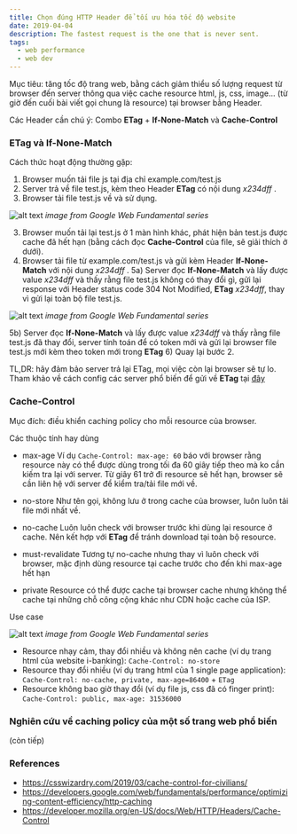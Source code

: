 ```yaml
---
title: Chọn đúng HTTP Header để tối ưu hóa tốc độ website
date: 2019-04-04
description: The fastest request is the one that is never sent.
tags:
  - web performance
  - web dev
---
```


Mục tiêu: tăng tốc độ trang web, bằng cách giảm thiểu số lượng request từ browser đến server thông qua việc cache resource html, js, css, image... (từ giờ đến cuối bài viết gọi chung là resource) tại browser bằng Header.

Các Header cần chú ý:  Combo **ETag** + **If-None-Match** và **Cache-Control**

### ETag và If-None-Match
Cách thức hoạt động thường gặp: 
1) Browser muốn tải file js tại địa chỉ example.com/test.js
1) Server trả về file test.js, kèm theo Header **ETag** có nội dung *x234dff* . 
2) Browser tải file test.js về và sử dụng.

![alt text](https://s3-ap-southeast-1.amazonaws.com/kipalog.com/mxohnjsajo_etag1.png)
*image from Google Web Fundamental series*

3) Browser muốn tải lại test.js ở 1 màn hình khác, phát hiện bản test.js được cache đã hết hạn (bằng cách đọc **Cache-Control** của file, sẽ giải thích ở dưới).
4) Browser tải file từ example.com/test.js và gửi kèm Header **If-None-Match** với nội dung *x234dff* .
5a) Server đọc **If-None-Match** và lấy được value *x234dff*  và thấy rằng file test.js không có thay đổi gì, gửi lại response với Header status code 304 Not Modified, **ETag** *x234dff*, thay vì gửi lại toàn bộ file test.js.

![alt text](https://s3-ap-southeast-1.amazonaws.com/kipalog.com/ciwr2atsvi_etag2.png)
*image from Google Web Fundamental series*

5b) Server đọc **If-None-Match** và lấy được value *x234dff*  và thấy rằng file test.js đã thay đổi, server tính toán để có token mới và gửi lại browser file test.js mới kèm theo token mới trong **ETag**
6) Quay lại bước 2.


TL,DR: hãy đảm bảo server trả lại ETag, mọi việc còn lại browser sẽ tự lo. Tham khảo về cách config các server phổ biến để gửi về **ETag** tại [đây](https://github.com/h5bp/server-configs)

### Cache-Control
Mục đích: điều khiển caching policy cho mỗi resource của browser.

Các thuộc tính hay dùng 
* max-age
Ví dụ `Cache-Control: max-age: 60` báo với browser rằng resource này có thể được dùng trong tối đa 60 giây tiếp theo mà ko cần kiếm tra lại với server. Từ giây 61 trở đi resource sẽ hết hạn, browser sẽ cần liên hệ với server để kiểm tra/tải file mới về.

* no-store
Như tên gọi, không lưu ở trong cache của browser, luôn luôn tải file mới nhất về.

* no-cache
Luôn luôn check với browser trước khi dùng lại resource ở cache. Nên kết hợp với  **ETag**  để tránh download tại toàn bộ resource.
* must-revalidate 
Tương tự no-cache nhưng thay vì luôn check với browser, mặc định dùng resource tại cache trước cho đến khi max-age hết hạn
* private
Resource có thể được cache tại browser cache nhưng không thể cache tại những chỗ công cộng khác như CDN hoặc cache của ISP.


Use case

![alt text](https://s3-ap-southeast-1.amazonaws.com/kipalog.com/blg71r4q6p_http-cache-decision-tree.png)
*image from Google Web Fundamental series*


* Resource nhạy cảm, thay đổi nhiều và không nên cache (ví dụ trang html của website i-banking): `Cache-Control: no-store`
* Resource thay đổi nhiều (ví dụ trang html của 1 single page application): `Cache-Control: no-cache, private, max-age=86400` + `ETag`
* Resource không bao giờ thay đổi (ví dụ file js, css đã có finger print):  `Cache-Control: public, max-age: 31536000`


### Nghiên cứu về caching policy của một số trang web phổ biến
(còn tiếp)


### References
* https://csswizardry.com/2019/03/cache-control-for-civilians/
* https://developers.google.com/web/fundamentals/performance/optimizing-content-efficiency/http-caching
* https://developer.mozilla.org/en-US/docs/Web/HTTP/Headers/Cache-Control
